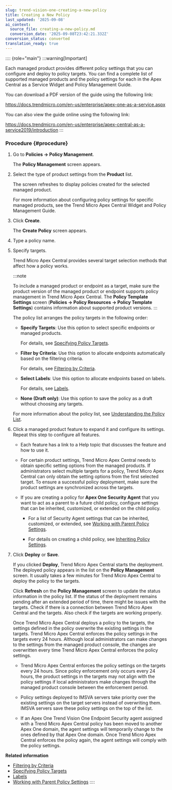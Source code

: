 ```yaml
---
slug: trend-vision-one-creating-a-new-policy
title: Creating a New Policy
last_updated: '2025-09-08'
ai_context:
  source_file: creating-a-new-policy.md
  conversion_date: '2025-09-08T23:42:21.332Z'
conversion_status: converted
translation_ready: true
---
```


:::: {role="main"}
:::warning[Important]

Each managed product provides different policy settings that you can configure and deploy to policy targets. You can find a complete list of supported managed products and the policy settings for each in the Apex Central as a Service Widget and Policy Management Guide.

You can download a PDF version of the guide using the following link:

<https://docs.trendmicro.com/en-us/enterprise/apex-one-as-a-service.aspx>

You can also view the guide online using the following link:

<https://docs.trendmicro.com/en-us/enterprise/apex-central-as-a-service2019/introduction>
:::

### Procedure {#procedure}

1.  Go to **Policies → Policy Management**.

    The **Policy Management** screen appears.

    <figure>

    </figure>

2.  Select the type of product settings from the **Product** list.

    The screen refreshes to display policies created for the selected managed product.

    For more information about configuring policy settings for specific managed products, see the Trend Micro Apex Central Widget and Policy Management Guide.

3.  Click **Create**.

    The **Create Policy** screen appears.

    <figure>

    </figure>

4.  Type a policy name.

5.  Specify targets.

    Trend Micro Apex Central provides several target selection methods that affect how a policy works.

    :::note

    To include a managed product or endpoint as a target, make sure the product version of the managed product or endpoint supports policy management in Trend Micro Apex Central. The **Policy Template Settings** screen (**Policies → Policy Resources → Policy Template Settings**) contains information about supported product versions.
    :::

    The policy list arranges the policy targets in the following order:

    - **Specify Targets**: Use this option to select specific endpoints or managed products.

      For details, see [Specifying Policy Targets](specify-policy-trgts.mdx).

    - **Filter by Criteria**: Use this option to allocate endpoints automatically based on the filtering criteria.

      For details, see [Filtering by Criteria](filtering-by-criteria.mdx).

    - **Select Labels**: Use this option to allocate endpoints based on labels.

      For details, see [Labels](labels.mdx).

    - **None (Draft only)**: Use this option to save the policy as a draft without choosing any targets.

    For more information about the policy list, see [Understanding the Policy List](understanding-policy-list.mdx).

6.  Click a managed product feature to expand it and configure its settings. Repeat this step to configure all features.

    - Each feature has a link to a Help topic that discusses the feature and how to use it.

    - For certain product settings, Trend Micro Apex Central needs to obtain specific setting options from the managed products. If administrators select multiple targets for a policy, Trend Micro Apex Central can only obtain the setting options from the first selected target. To ensure a successful policy deployment, make sure the product settings are synchronized across the targets.

    - If you are creating a policy for **Apex One Security Agent** that you want to act as a parent to a future child policy, configure settings that can be inherited, customized, or extended on the child policy.

      - For a list of Security Agent settings that can be inherited, customized, or extended, see [Working with Parent Policy Settings](working-parent-policy-settings.mdx).

      - For details on creating a child policy, see [Inheriting Policy Settings](inheriting-policy-settings.mdx).

7.  Click **Deploy** or **Save**.

    If you clicked **Deploy**, Trend Micro Apex Central starts the deployment. The deployed policy appears in the list on the **Policy Management** screen. It usually takes a few minutes for Trend Micro Apex Central to deploy the policy to the targets.

    Click **Refresh** on the **Policy Management** screen to update the status information in the policy list. If the status of the deployment remains pending after an extended period of time, there might be issues with the targets. Check if there is a connection between Trend Micro Apex Central and the targets. Also check if the targets are working properly.

    Once Trend Micro Apex Central deploys a policy to the targets, the settings defined in the policy overwrite the existing settings in the targets. Trend Micro Apex Central enforces the policy settings in the targets every 24 hours. Although local administrators can make changes to the settings from the managed product console, the changes are overwritten every time Trend Micro Apex Central enforces the policy settings.

    - Trend Micro Apex Central enforces the policy settings on the targets every 24 hours. Since policy enforcement only occurs every 24 hours, the product settings in the targets may not align with the policy settings if local administrators make changes through the managed product console between the enforcement period.

    - Policy settings deployed to IMSVA servers take priority over the existing settings on the target servers instead of overwriting them. IMSVA servers save these policy settings on the top of the list.

    - If an Apex One Trend Vision One Endpoint Security agent assigned with a Trend Micro Apex Central policy has been moved to another Apex One domain, the agent settings will temporarily change to the ones defined by that Apex One domain. Once Trend Micro Apex Central enforces the policy again, the agent settings will comply with the policy settings.

**Related information**

- [Filtering by Criteria](filtering-by-criteria.mdx)
- [Specifying Policy Targets](specify-policy-trgts.mdx)
- [Labels](labels-2.mdx)
- [Working with Parent Policy Settings](working-parent-policy-settings.mdx)
::::
